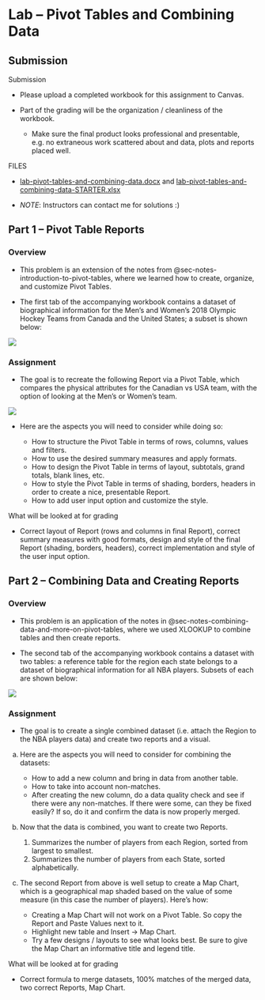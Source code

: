# Lab -- Pivot Tables and Combining Data {#sec-lab-pivot-tables-and-combining-data}

## Submission

Submission

- Please upload a completed workbook for this assignment to Canvas.

- Part of the grading will be the organization / cleanliness of the workbook.

    - Make sure the final product looks professional and presentable, e.g. no extraneous work scattered about and data, plots and reports placed well.

FILES

- [lab-pivot-tables-and-combining-data.docx](https://github.com/coltongearhart/dana320/blob/main/excel/lab-pivot-tables-and-combining-data.docx) and [lab-pivot-tables-and-combining-data-STARTER.xlsx](https://github.com/coltongearhart/dana320/blob/main/excel/lab-pivot-tables-and-combining-data-STARTER.xlsx)

- *NOTE*: Instructors can contact me for solutions :)

## Part 1 -- Pivot Table Reports

### Overview

-   This problem is an extension of the notes from @sec-notes-introduction-to-pivot-tables, where we learned how to create, organize, and customize Pivot Tables.

-   The first tab of the accompanying workbook contains a dataset of biographical information for the Men's and Women's 2018 Olympic Hockey Teams from Canada and the United States; a subset is shown below:

![](images/lab1.3-part1-data.png){fig-align="left"}

### Assignment

-   The goal is to recreate the following Report via a Pivot Table, which compares the physical attributes for the Canadian vs USA team, with the option of looking at the Men's or Women's team.

![](images/lab1.3-part1-report.png){fig-align="left"}

-   Here are the aspects you will need to consider while doing so:

    -   How to structure the Pivot Table in terms of rows, columns, values and filters.
    -   How to use the desired summary measures and apply formats.
    -   How to design the Pivot Table in terms of layout, subtotals, grand totals, blank lines, etc.
    -   How to style the Pivot Table in terms of shading, borders, headers in order to create a nice, presentable Report.
    -   How to add user input option and customize the style.

What will be looked at for grading

-   Correct layout of Report (rows and columns in final Report), correct summary measures with good formats, design and style of the final Report (shading, borders, headers), correct implementation and style of the user input option.

## Part 2 -- Combining Data and Creating Reports

### Overview

-   This problem is an application of the notes in @sec-notes-combining-data-and-more-on-pivot-tables, where we used XLOOKUP to combine tables and then create reports.

-   The second tab of the accompanying workbook contains a dataset with two tables: a reference table for the region each state belongs to a dataset of biographical information for all NBA players. Subsets of each are shown below:

![](images/lab1.3-part2-data.png){fig-align="left"}

### Assignment

-   The goal is to create a single combined dataset (i.e. attach the Region to the NBA players data) and create two reports and a visual.

a.  Here are the aspects you will need to consider for combining the datasets:

    -   How to add a new column and bring in data from another table.
    -   How to take into account non-matches.
    -   After creating the new column, do a data quality check and see if there were any non-matches. If there were some, can they be fixed easily? If so, do it and confirm the data is now properly merged.

b.  Now that the data is combined, you want to create two Reports.

    1.  Summarizes the number of players from each Region, sorted from largest to smallest.
    2.  Summarizes the number of players from each State, sorted alphabetically.

c.  The second Report from above is well setup to create a Map Chart, which is a geographical map shaded based on the value of some measure (in this case the number of players). Here's how:

    -   Creating a Map Chart will not work on a Pivot Table. So copy the Report and Paste Values next to it.
    -   Highlight new table and Insert -\> Map Chart.
    -   Try a few designs / layouts to see what looks best. Be sure to give the Map Chart an informative title and legend title.

What will be looked at for grading

-   Correct formula to merge datasets, 100% matches of the merged data, two correct Reports, Map Chart.
